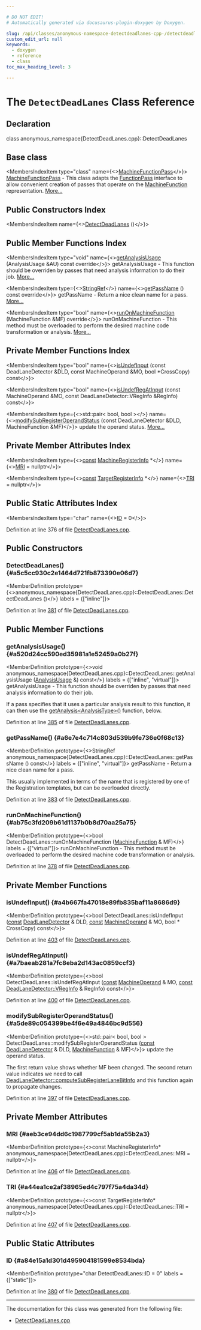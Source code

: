 ```yaml
---

# DO NOT EDIT!
# Automatically generated via docusaurus-plugin-doxygen by Doxygen.

slug: /api/classes/anonymous-namespace-detectdeadlanes-cpp-/detectdeadlanes
custom_edit_url: null
keywords:
  - doxygen
  - reference
  - class
toc_max_heading_level: 3

---
```





# The `DetectDeadLanes` Class Reference

<DoxygenPage pluginConfig={pluginConfig}>



## Declaration

<CodeBlock>class anonymous_namespace{DetectDeadLanes.cpp}::DetectDeadLanes</CodeBlock>

## Base class

<MembersIndex>

<MembersIndexItem
  type="class"
  name={<><a href="/docs/api/classes/llvm/machinefunctionpass">MachineFunctionPass</a></>}>
<a href="/docs/api/classes/llvm/machinefunctionpass">MachineFunctionPass</a> - This class adapts the <a href="/docs/api/classes/llvm/functionpass">FunctionPass</a> interface to allow convenient creation of passes that operate on the <a href="/docs/api/classes/llvm/machinefunction">MachineFunction</a> representation. <a href="/docs/api/classes/llvm/machinefunctionpass/#details">More...</a>
</MembersIndexItem>

</MembersIndex>

## Public Constructors Index

<MembersIndex>

<MembersIndexItem
  name={<><a href="#a5c5cc930c2e1464d721fb873390e06d7">DetectDeadLanes</a> ()</>}>
</MembersIndexItem>

</MembersIndex>

## Public Member Functions Index

<MembersIndex>

<MembersIndexItem
  type="void"
  name={<><a href="#a520d24cc590ed35981a1e52459a0b27f">getAnalysisUsage</a> (AnalysisUsage &amp;AU) const override</>}>
getAnalysisUsage - This function should be overriden by passes that need analysis information to do their job. <a href="#a520d24cc590ed35981a1e52459a0b27f">More...</a>
</MembersIndexItem>

<MembersIndexItem
  type={<><a href="/docs/api/classes/llvm/stringref">StringRef</a></>}
  name={<><a href="#a6e7e4c714c803d539b9fe736e0f68c13">getPassName</a> () const override</>}>
getPassName - Return a nice clean name for a pass. <a href="#a6e7e4c714c803d539b9fe736e0f68c13">More...</a>
</MembersIndexItem>

<MembersIndexItem
  type="bool"
  name={<><a href="#ab75c3fd209b61d1137b0b8d70aa25a75">runOnMachineFunction</a> (MachineFunction &amp;MF) override</>}>
runOnMachineFunction - This method must be overloaded to perform the desired machine code transformation or analysis. <a href="#ab75c3fd209b61d1137b0b8d70aa25a75">More...</a>
</MembersIndexItem>

</MembersIndex>

## Private Member Functions Index

<MembersIndex>

<MembersIndexItem
  type="bool"
  name={<><a href="#a4b667fa47018e89fb835baf11a8686d9">isUndefInput</a> (const DeadLaneDetector &amp;DLD, const MachineOperand &amp;MO, bool &#42;CrossCopy) const</>}>
</MembersIndexItem>

<MembersIndexItem
  type="bool"
  name={<><a href="#a7baeab281a7fc8eba2d143ac0859ccf3">isUndefRegAtInput</a> (const MachineOperand &amp;MO, const DeadLaneDetector::VRegInfo &amp;RegInfo) const</>}>
</MembersIndexItem>

<MembersIndexItem
  type={<>std::pair&lt; bool, bool &gt;</>}
  name={<><a href="#a5de89c054399be4f6e49a4846bc9d556">modifySubRegisterOperandStatus</a> (const DeadLaneDetector &amp;DLD, MachineFunction &amp;MF)</>}>
update the operand status. <a href="#a5de89c054399be4f6e49a4846bc9d556">More...</a>
</MembersIndexItem>

</MembersIndex>

## Private Member Attributes Index

<MembersIndex>

<MembersIndexItem
  type={<><a href="/docs/api/files/lib/lib/target/lib/target/aarch64/aarch64promoteconstant-cpp/#a90f8350fecae261c25be85d38b451bff">const</a> <a href="/docs/api/classes/llvm/machineregisterinfo">MachineRegisterInfo</a> &#42;</>}
  name={<><a href="#aeb3ce94dd6c1987799cf5ab1da55b2a3">MRI</a> = nullptr</>}>
</MembersIndexItem>

<MembersIndexItem
  type={<><a href="/docs/api/files/lib/lib/target/lib/target/aarch64/aarch64promoteconstant-cpp/#a90f8350fecae261c25be85d38b451bff">const</a> <a href="/docs/api/classes/llvm/targetregisterinfo">TargetRegisterInfo</a> &#42;</>}
  name={<><a href="#a44ea1ce2af38965ed4c797f75a4da34d">TRI</a> = nullptr</>}>
</MembersIndexItem>

</MembersIndex>

## Public Static Attributes Index

<MembersIndex>

<MembersIndexItem
  type="char"
  name={<><a href="#a84e15a1d301d495904181599e8534bda">ID</a> = 0</>}>
</MembersIndexItem>

</MembersIndex>


Definition at line 376 of file <a href="/docs/api/files/lib/lib/codegen/detectdeadlanes-cpp">DetectDeadLanes.cpp</a>.

<SectionDefinition>

## Public Constructors

### DetectDeadLanes() {#a5c5cc930c2e1464d721fb873390e06d7}

<MemberDefinition
  prototype={<>anonymous&#95;namespace&#123;DetectDeadLanes.cpp&#125;::DetectDeadLanes::DetectDeadLanes ()</>}
  labels = {["inline"]}>

Definition at line <a href="/docs/api/files/lib/lib/codegen/detectdeadlanes-cpp/#l00381">381</a> of file <a href="/docs/api/files/lib/lib/codegen/detectdeadlanes-cpp">DetectDeadLanes.cpp</a>.
</MemberDefinition>

</SectionDefinition>

<SectionDefinition>

## Public Member Functions

### getAnalysisUsage() {#a520d24cc590ed35981a1e52459a0b27f}

<MemberDefinition
  prototype={<>void anonymous&#95;namespace&#123;DetectDeadLanes.cpp&#125;::DetectDeadLanes::getAnalysisUsage (<a href="/docs/api/classes/llvm/analysisusage">AnalysisUsage</a> &amp;) const</>}
  labels = {["inline", "virtual"]}>
getAnalysisUsage - This function should be overriden by passes that need analysis information to do their job.

If a pass specifies that it uses a particular analysis result to this function, it can then use the <a href="/docs/api/classes/llvm/pass/#a4863e5e463fb79955269fbf7fbf52b80">getAnalysis&lt;AnalysisType&gt;()</a> function, below.

Definition at line <a href="/docs/api/files/lib/lib/codegen/detectdeadlanes-cpp/#l00385">385</a> of file <a href="/docs/api/files/lib/lib/codegen/detectdeadlanes-cpp">DetectDeadLanes.cpp</a>.
</MemberDefinition>

### getPassName() {#a6e7e4c714c803d539b9fe736e0f68c13}

<MemberDefinition
  prototype={<>StringRef anonymous&#95;namespace&#123;DetectDeadLanes.cpp&#125;::DetectDeadLanes::getPassName () const</>}
  labels = {["inline", "virtual"]}>
getPassName - Return a nice clean name for a pass.

This usually implemented in terms of the name that is registered by one of the Registration templates, but can be overloaded directly.

Definition at line <a href="/docs/api/files/lib/lib/codegen/detectdeadlanes-cpp/#l00383">383</a> of file <a href="/docs/api/files/lib/lib/codegen/detectdeadlanes-cpp">DetectDeadLanes.cpp</a>.
</MemberDefinition>

### runOnMachineFunction() {#ab75c3fd209b61d1137b0b8d70aa25a75}

<MemberDefinition
  prototype={<>bool DetectDeadLanes::runOnMachineFunction (<a href="/docs/api/classes/llvm/machinefunction">MachineFunction</a> &amp; MF)</>}
  labels = {["virtual"]}>
runOnMachineFunction - This method must be overloaded to perform the desired machine code transformation or analysis.

Definition at line <a href="/docs/api/files/lib/lib/codegen/detectdeadlanes-cpp/#l00378">378</a> of file <a href="/docs/api/files/lib/lib/codegen/detectdeadlanes-cpp">DetectDeadLanes.cpp</a>.
</MemberDefinition>

</SectionDefinition>

<SectionDefinition>

## Private Member Functions

### isUndefInput() {#a4b667fa47018e89fb835baf11a8686d9}

<MemberDefinition
  prototype={<>bool DetectDeadLanes::isUndefInput (<a href="/docs/api/files/lib/lib/target/lib/target/aarch64/aarch64promoteconstant-cpp/#a90f8350fecae261c25be85d38b451bff">const</a> <a href="/docs/api/classes/llvm/deadlanedetector">DeadLaneDetector</a> &amp; DLD, <a href="/docs/api/files/lib/lib/target/lib/target/aarch64/aarch64promoteconstant-cpp/#a90f8350fecae261c25be85d38b451bff">const</a> <a href="/docs/api/classes/llvm/machineoperand">MachineOperand</a> &amp; MO, bool &#42; CrossCopy) const</>}>

Definition at line <a href="/docs/api/files/lib/lib/codegen/detectdeadlanes-cpp/#l00403">403</a> of file <a href="/docs/api/files/lib/lib/codegen/detectdeadlanes-cpp">DetectDeadLanes.cpp</a>.
</MemberDefinition>

### isUndefRegAtInput() {#a7baeab281a7fc8eba2d143ac0859ccf3}

<MemberDefinition
  prototype={<>bool DetectDeadLanes::isUndefRegAtInput (<a href="/docs/api/files/lib/lib/target/lib/target/aarch64/aarch64promoteconstant-cpp/#a90f8350fecae261c25be85d38b451bff">const</a> <a href="/docs/api/classes/llvm/machineoperand">MachineOperand</a> &amp; MO, <a href="/docs/api/files/lib/lib/target/lib/target/aarch64/aarch64promoteconstant-cpp/#a90f8350fecae261c25be85d38b451bff">const</a> <a href="/docs/api/structs/llvm/deadlanedetector/vreginfo">DeadLaneDetector::VRegInfo</a> &amp; RegInfo) const</>}>

Definition at line <a href="/docs/api/files/lib/lib/codegen/detectdeadlanes-cpp/#l00400">400</a> of file <a href="/docs/api/files/lib/lib/codegen/detectdeadlanes-cpp">DetectDeadLanes.cpp</a>.
</MemberDefinition>

### modifySubRegisterOperandStatus() {#a5de89c054399be4f6e49a4846bc9d556}

<MemberDefinition
  prototype={<>std::pair&lt; bool, bool &gt; DetectDeadLanes::modifySubRegisterOperandStatus (<a href="/docs/api/files/lib/lib/target/lib/target/aarch64/aarch64promoteconstant-cpp/#a90f8350fecae261c25be85d38b451bff">const</a> <a href="/docs/api/classes/llvm/deadlanedetector">DeadLaneDetector</a> &amp; DLD, <a href="/docs/api/classes/llvm/machinefunction">MachineFunction</a> &amp; MF)</>}>
update the operand status.

The first return value shows whether MF been changed. The second return value indicates we need to call <a href="/docs/api/classes/llvm/deadlanedetector/#a1a88b4246b710c6aa48b42fe8c912fd3">DeadLaneDetector::computeSubRegisterLaneBitInfo</a> and this function again to propagate changes.

Definition at line <a href="/docs/api/files/lib/lib/codegen/detectdeadlanes-cpp/#l00397">397</a> of file <a href="/docs/api/files/lib/lib/codegen/detectdeadlanes-cpp">DetectDeadLanes.cpp</a>.
</MemberDefinition>

</SectionDefinition>

<SectionDefinition>

## Private Member Attributes

### MRI {#aeb3ce94dd6c1987799cf5ab1da55b2a3}

<MemberDefinition
  prototype={<>const MachineRegisterInfo&#42; anonymous&#95;namespace&#123;DetectDeadLanes.cpp&#125;::DetectDeadLanes::MRI = nullptr</>}>

Definition at line <a href="/docs/api/files/lib/lib/codegen/detectdeadlanes-cpp/#l00406">406</a> of file <a href="/docs/api/files/lib/lib/codegen/detectdeadlanes-cpp">DetectDeadLanes.cpp</a>.
</MemberDefinition>

### TRI {#a44ea1ce2af38965ed4c797f75a4da34d}

<MemberDefinition
  prototype={<>const TargetRegisterInfo&#42; anonymous&#95;namespace&#123;DetectDeadLanes.cpp&#125;::DetectDeadLanes::TRI = nullptr</>}>

Definition at line <a href="/docs/api/files/lib/lib/codegen/detectdeadlanes-cpp/#l00407">407</a> of file <a href="/docs/api/files/lib/lib/codegen/detectdeadlanes-cpp">DetectDeadLanes.cpp</a>.
</MemberDefinition>

</SectionDefinition>

<SectionDefinition>

## Public Static Attributes

### ID {#a84e15a1d301d495904181599e8534bda}

<MemberDefinition
  prototype="char DetectDeadLanes::ID = 0"
  labels = {["static"]}>

Definition at line <a href="/docs/api/files/lib/lib/codegen/detectdeadlanes-cpp/#l00380">380</a> of file <a href="/docs/api/files/lib/lib/codegen/detectdeadlanes-cpp">DetectDeadLanes.cpp</a>.
</MemberDefinition>

</SectionDefinition>

<hr/>

The documentation for this class was generated from the following file:

<ul>
<li><a href="/docs/api/files/lib/lib/codegen/detectdeadlanes-cpp">DetectDeadLanes.cpp</a></li>
</ul>

</DoxygenPage>
